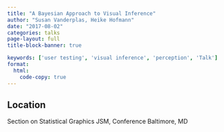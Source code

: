 ```yaml
---
title: "A Bayesian Approach to Visual Inference"
author: "Susan Vanderplas, Heike Hofmann"
date: "2017-08-02"
categories: talks
page-layout: full
title-block-banner: true

keywords: ['user testing', 'visual inference', 'perception', 'Talk']
format:
  html:
    code-copy: true
---
```

 

## Location
Section on Statistical Graphics
JSM, Conference
Baltimore, MD
